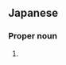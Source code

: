 ==Japanese==
{{ja-kanjitab|yomi=k|たて|の}}

===Proper noun===
{{ja-pos|proper|たての}}

# {{surname|lang=ja|sort=たての}}